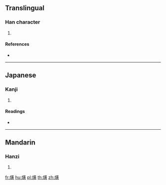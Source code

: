 {{character info/new}}
==Translingual==

===Han character===
{{Han char|rn=86|rad=火|as=12|sn=16|four=94886|canj=FTLC|ids=⿰火黄}}

# {{defn|Han|sort=火12}}

====References====
* {{Han ref|kx=0681.290|dkj=19387|dj=1094.020|hdz=32232.070|uh=71BF|ud=29119|bh=EA49|bd=59977}}

----

==Japanese==

===Kanji===
{{ja-kanji|grade=|rs=火12}}

# {{defn|lang=ja|sort=火12}}

====Readings====
* {{ja-readings|on=[[こう]] (kō), [[おう]] (ō)|kun=[[かがやく]] (kagayaku)}}

----

==Mandarin==

===Hanzi===
{{cmn-hanzi|pin=[[huáng]] ([[huang2]])|wg=huang<sup>2</sup>}}

# {{defn|lang=cmn|sort=火12}}

[[fr:熿]]
[[hu:熿]]
[[pl:熿]]
[[th:熿]]
[[zh:熿]]